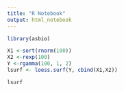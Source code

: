 ```yaml
---
title: "R Notebook"
output: html_notebook
---
```


```r
library(asbio)

X1 <-sort(rnorm(100))
X2 <-rexp(100)
Y <-rgamma(100, 1, 2)
lsurf <- loess.surf(Y, cbind(X1,X2))
```
```r
lsurf
```





